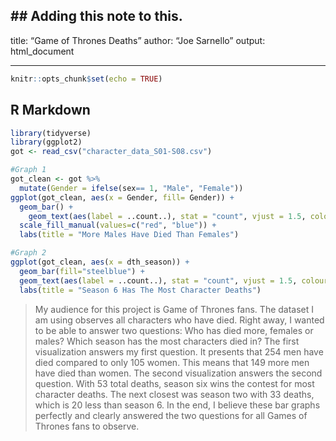 ## Adding this note to this.
---
title: "Game of Thrones Deaths"
author: "Joe Sarnello"
output: html_document 

---

```{r setup, include=FALSE}
knitr::opts_chunk$set(echo = TRUE)
```

## R Markdown


```{r}
library(tidyverse)
library(ggplot2)
got <- read_csv("character_data_S01-S08.csv")  
```

```{r}
#Graph 1
got_clean <- got %>% 
  mutate(Gender = ifelse(sex== 1, "Male", "Female"))
ggplot(got_clean, aes(x = Gender, fill= Gender)) +
  geom_bar() + 
    geom_text(aes(label = ..count..), stat = "count", vjust = 1.5, colour = "white") +
  scale_fill_manual(values=c("red", "blue")) +
  labs(title = "More Males Have Died Than Females")

```

```{r}
#Graph 2
ggplot(got_clean, aes(x = dth_season)) +
  geom_bar(fill="steelblue") + 
  geom_text(aes(label = ..count..), stat = "count", vjust = 1.5, colour = "white") +
  labs(title = "Season 6 Has The Most Character Deaths")
```

> My audience for this project is Game of Thrones fans. The dataset I am using observes all characters who have died. Right away, I wanted to be able to answer two questions: Who has died more, females or males? Which season has the most characters died in? The first visualization answers my first question. It presents that 254 men have died compared to only 105 women. This means that 149 more men have died than women. The second visualization answers the second question. With 53 total deaths, season six wins the contest for most character deaths. The next closest was season two with 33 deaths, which is 20 less than season 6. In the end, I believe these bar graphs perfectly and clearly answered the two questions for all Games of Thrones fans to observe. 

